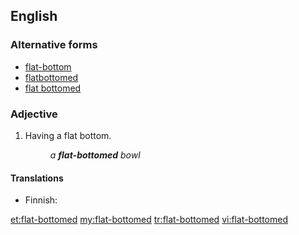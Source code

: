 ==English==

===Alternative forms===
* [[flat-bottom]]
* [[flatbottomed]]
* [[flat bottomed]]

===Adjective===
{{en-adj|head=[[flat]]-[[bottomed]]}}

# Having a flat bottom.
#: ''a '''flat-bottomed''' bowl''

====Translations====
{{trans-top|having a flat bottom}}
* Finnish: {{t|fi|litteäpohjainen}}
{{trans-mid}}
{{trans-bottom}}

[[et:flat-bottomed]]
[[my:flat-bottomed]]
[[tr:flat-bottomed]]
[[vi:flat-bottomed]]